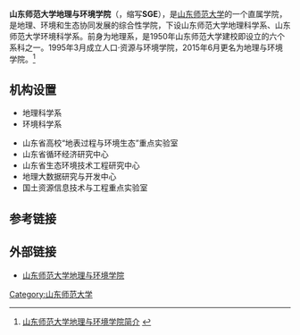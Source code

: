{{Infobox University Department
 |名称              = 山东师范大学地理与环境学院
 |其他名称        = College of geography and environment, Shandong Normal University
 |徽标              = 
 |徽标说明        =
 |隶属              =[[山东师范大学|山东师范大学]]
 |建立时间        =1950年
 |关闭时间        =
 |类型              =学院
 |下属              =
 |主管官员        =
 |主席              =
 |党委书记        =[[王馨|王馨]]
 |院长              =[[王成新|王成新]]
 |常务副院长     =
 |副院长           =[[郭笃发|郭笃发]]
 |系主任           =
 |所长              =
 |部长              =
 |主任              =
 |头衔              =
 |头衔人名        =
 |教师              =68
 |员工              =
 |学生              =
 |本科生           =1287（2015年）
 |研究生           =215（2015年）
 |博士生           =20（2015年）
 |其他学生        =
 |地址              = {{CHN}}[[山东省|山东省]][[济南市|济南市]]
 |国家              =
 |省                 =
 |市                 =
 |坐标              =
 |网址              =http://www.pre.sdnu.edu.cn/
 |标志              =
 |脚注              =
}}

'''山东师范大学地理与环境学院'''（{{lang-en|College of geography and environment, Shandong Normal University}}，缩写'''SGE'''），是[[山东师范大学|山东师范大学]]的一个直属学院，是地理、环境和生态协同发展的综合性学院，下设山东师范大学地理科学系、山东师范大学环境科学系。前身为地理系，是1950年山东师范大学建校即设立的六个系科之一。1995年3月成立人口·资源与环境学院，2015年6月更名为地理与环境学院。<ref>[http://www.pre.sdnu.edu.cn/News_View.asp?NewsID=95 山东师范大学地理与环境学院简介] {{webarchive|url=https://web.archive.org/web/20131112005304/http://www.pre.sdnu.edu.cn/News_View.asp?NewsID=95 |date=2013-11-12 }}</ref>

== 机构设置 ==
*地理科学系
*环境科学系

* 山东省高校“地表过程与环境生态”重点实验室
* 山东省循环经济研究中心
* 山东省生态环境技术工程研究中心
* 地理大数据研究与开发中心
* 国土资源信息技术与工程重点实验室


== 参考链接 ==
{{Reflist}}
==外部链接==
*[http://www.pre.sdnu.edu.cn/ 山东师范大学地理与环境学院] {{Wayback|url=http://www.pre.sdnu.edu.cn/ |date=20160719132531 }}

{{山东师范大学}}
[[Category:山东师范大学|Category:山东师范大学]]